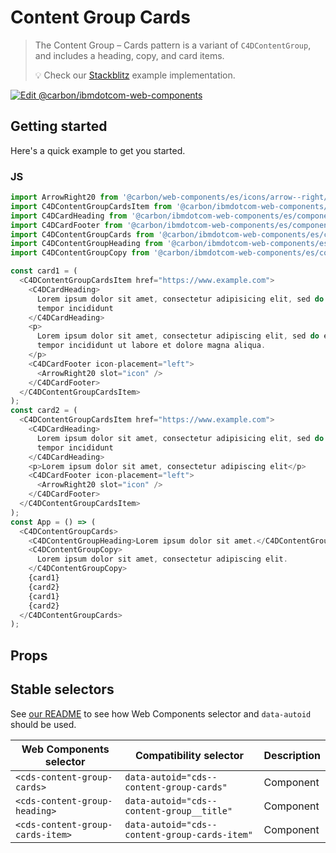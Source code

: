 
# Content Group Cards

> The Content Group – Cards pattern is a variant of `C4DContentGroup`, and
> includes a heading, copy, and card items.
>
> 💡 Check our
> [Stackblitz](https://stackblitz.com/github/carbon-design-system/carbon-for-ibm-dotcom/tree/main/packages/web-components/examples/stackblitz/components-react/content-group-cards)
> example implementation.

[![Edit @carbon/ibmdotcom-web-components](https://developer.stackblitz.com/img/open_in_stackblitz.svg)](https://stackblitz.com/github/carbon-design-system/carbon-for-ibm-dotcom/tree/main/packages/web-components/examples/codesandbox/components-react/content-group-cards)

## Getting started

Here's a quick example to get you started.

### JS

```js
import ArrowRight20 from '@carbon/web-components/es/icons/arrow--right/20.js';
import C4DContentGroupCardsItem from '@carbon/ibmdotcom-web-components/es/components-react/content-group-cards/content-group-cards-item';
import C4DCardHeading from '@carbon/ibmdotcom-web-components/es/components-react/card/card-heading';
import C4DCardFooter from '@carbon/ibmdotcom-web-components/es/components-react/card/card-footer';
import C4DContentGroupCards from '@carbon/ibmdotcom-web-components/es/components-react/content-group-cards/content-group-cards';
import C4DContentGroupHeading from '@carbon/ibmdotcom-web-components/es/components-react/content-group/content-group-heading';
import C4DContentGroupCopy from '@carbon/ibmdotcom-web-components/es/components-react/content-group/content-group-copy';

const card1 = (
  <C4DContentGroupCardsItem href="https://www.example.com">
    <C4DCardHeading>
      Lorem ipsum dolor sit amet, consectetur adipisicing elit, sed do eiusmod
      tempor incididunt
    </C4DCardHeading>
    <p>
      Lorem ipsum dolor sit amet, consectetur adipiscing elit, sed do eiusmod
      tempor incididunt ut labore et dolore magna aliqua.
    </p>
    <C4DCardFooter icon-placement="left">
      <ArrowRight20 slot="icon" />
    </C4DCardFooter>
  </C4DContentGroupCardsItem>
);
const card2 = (
  <C4DContentGroupCardsItem href="https://www.example.com">
    <C4DCardHeading>
      Lorem ipsum dolor sit amet, consectetur adipisicing elit, sed do eiusmod
      tempor incididunt
    </C4DCardHeading>
    <p>Lorem ipsum dolor sit amet, consectetur adipiscing elit</p>
    <C4DCardFooter icon-placement="left">
      <ArrowRight20 slot="icon" />
    </C4DCardFooter>
  </C4DContentGroupCardsItem>
);
const App = () => (
  <C4DContentGroupCards>
    <C4DContentGroupHeading>Lorem ipsum dolor sit amet.</C4DContentGroupHeading>
    <C4DContentGroupCopy>
      Lorem ipsum dolor sit amet, consectetur adipiscing elit.
    </C4DContentGroupCopy>
    {card1}
    {card2}
    {card1}
    {card2}
  </C4DContentGroupCards>
);
```

## Props

<Props of={PropTypesRef} />

## Stable selectors

See
[our README](https://github.com/carbon-design-system/carbon-for-ibm-dotcom/tree/main/packages/web-components#stable-selectors-for-analytics-and-integratione2e-testing-in-web-components)
to see how Web Components selector and `data-autoid` should be used.

| Web Components selector          | Compatibility selector                        | Description |
| -------------------------------- | --------------------------------------------- | ----------- |
| `<cds-content-group-cards>`      | `data-autoid="cds--content-group-cards"`      | Component   |
| `<cds-content-group-heading>`    | `data-autoid="cds--content-group__title"`     | Component   |
| `<cds-content-group-cards-item>` | `data-autoid="cds--content-group-cards-item"` | Component   |

<Description markdown={contributing} />
